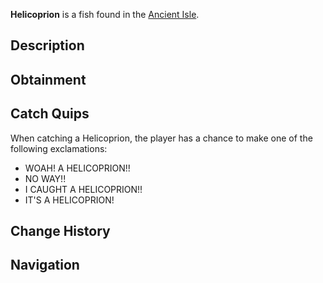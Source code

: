 {{FishInfobox
|image          = Helicoprion.png
|rarity         = Mythical
|sea            = First Sea
|location       = [[Ancient Isle]]
|sublocation    = 
|sources        = Fishing Rod
|radar_location = 
|prog_speed     = -70
|xp             = 2500
|weather        = Clear
|time           = 
|season         = 
|bait           = Squid
|base_weight    = 420
|base_value     = 6000
|weight_range   = 170
|base_chance    = 0.03
|base_resil     = 20
}}
'''Helicoprion''' is a {{Rarity|Mythical}} fish found in the [[Ancient Isle]].

== Description ==
{{Description|Helicoprion is a prehistoric shark with a unique, spiral tooth structure, using its powerful jaws to capture prey in the Ancient isles shallow seas.|Bestiary Entry}}

== Obtainment ==
{{Fish Availability|
Ancient Isle/Surrounding Ocean
|top_rods      = 
Great Rod of Oscar\24182.76\70723.73;
Leviathan's Fang Rod\23220.99\96903.48;
Astralhook Rod\22335.27\72050.72;
Ethereal Prism Rod\22077.32\70849.75;
Seraphic Rod\21395.38\72639.57;
Resourceful Rod\17651.79\65633.65;
Frog Rod\18630.88\97241.19;
Free Spirit Rod\20947.8\104924.17;
Rapid Rod\17873.27\93763.79;
Wildflower Rod\18501.08\91571.06;
Carbon Rod\8878.76\54967.43;
Buddy Bond Rod\8858.99\57165.32;
No-Life Rod\20386.86\74016.14;
Challenger's Rod\20093.14\72352.56;
Rod Of The Forgotten Fang\19302.69\67105.79;
Trident Rod\17991.57\90163.75;
Blazebringer Rod\17526.51\69607.19;
Rod Of The Exalted One\16812.78\56071.28;
Rod Of The Depths\16646.16\58068.11;
Verdant Shear Rod\16054.89\65524.14;
Zeus Rod\15850.98\59027.47;
Depthseeker Rod\14697.06\56718.68;
Avalanche Rod\12901.31\49972.88;
Volcanic Rod\12411.76\46220.16;
Steady Rod\4037.27\17166.76
|recommended   = Ethereal Prism Rod
}}

== Catch Quips ==
When catching a Helicoprion, the player has a chance to make one of the following exclamations:
* WOAH! A HELICOPRION!!
* NO WAY!!
* I CAUGHT A HELICOPRION!!
* IT'S A HELICOPRION!

== Change History ==
{{Change History|{{subst:Current Version}}}}

== Navigation ==
{{Fish Navbox|Ancient Isle}}
